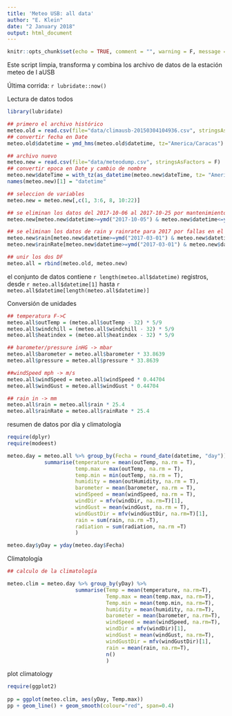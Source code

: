 ```yaml
---
title: 'Meteo USB: all data'
author: "E. Klein"
date: "2 January 2018"
output: html_document
---
```


```r
knitr::opts_chunk$set(echo = TRUE, comment = "", warning = F, message = F)
```

Este script limpia, transforma y combina los archivo de datos de la estación meteo de l aUSB

Última corrida: `r lubridate::now()`

Lectura de datos todos

```r
library(lubridate)

## primero el archivo histórico
meteo.old = read.csv(file="data/climausb-20150304104936.csv", stringsAsFactors = F)
## convertir fecha en Date
meteo.old$datetime = ymd_hms(meteo.old$datetime, tz="America/Caracas")

## archivo nuevo
meteo.new = read.csv(file="data/meteodump.csv", stringsAsFactors = F)
## convertir epoca en Date y cambio de nombre
meteo.new$dateTime = with_tz(as_datetime(meteo.new$dateTime, tz= "America/Caracas"))
names(meteo.new)[1] = "datetime"

## seleccion de variables
meteo.new = meteo.new[,c(1, 3:6, 8, 10:22)]

## se eliminan los datos del 2017-10-06 al 2017-10-25 por mantenimiento de la estación
meteo.new[meteo.new$datetime>=ymd("2017-10-05") & meteo.new$datetime<=ymd("2017-10-25"),2:19] = NA

## se eliminan los datos de rain y rainrate para 2017 por fallas en el pluviómetro
meteo.new$rain[meteo.new$datetime>=ymd("2017-03-01") & meteo.new$datetime<=ymd("2017-10-26")] = NA
meteo.new$rainRate[meteo.new$datetime>=ymd("2017-03-01") & meteo.new$datetime<=ymd("2017-10-26")] = NA

## unir los dos DF
meteo.all = rbind(meteo.old, meteo.new)

```

el conjunto de datos contiene `r length(meteo.all$datetime)` registros, desde `r meteo.all$datetime[1]` hasta `r meteo.all$datetime[length(meteo.all$datetime)]`


Conversión de unidades

```r
## temperatura F->C
meteo.all$outTemp = (meteo.all$outTemp - 32) * 5/9
meteo.all$windchill = (meteo.all$windchill - 32) * 5/9
meteo.all$heatindex = (meteo.all$heatindex - 32) * 5/9

## barometer/pressure inHG -> mbar
meteo.all$barometer = meteo.all$barometer * 33.8639
meteo.all$pressure = meteo.all$pressure * 33.8639

##windSpeed mph -> m/s
meteo.all$windSpeed = meteo.all$windSpeed * 0.44704
meteo.all$windGust = meteo.all$windGust * 0.44704

## rain in -> mm
meteo.all$rain = meteo.all$rain * 25.4
meteo.all$rainRate = meteo.all$rainRate * 25.4

```

resumen de datos por día y climatología

```r
require(dplyr)
require(modeest)

meteo.day = meteo.all %>% group_by(Fecha = round_date(datetime, "day")) %>% 
            summarise(temperature = mean(outTemp, na.rm = T),
                      temp.max = max(outTemp, na.rm = T),
                      temp.min = min(outTemp, na.rm = T),
                      humidity = mean(outHumidity, na.rm = T), 
                      barometer = mean(barometer, na.rm = T), 
                      windSpeed = mean(windSpeed, na.rm = T), 
                      windDir = mfv(windDir, na.rm=T)[1], 
                      windGust = mean(windGust, na.rm = T),
                      windGustDir = mfv(windGustDir, na.rm=T)[1],
                      rain = sum(rain, na.rm =T), 
                      radiation = sum(radiation, na.rm =T)
                      )

meteo.day$yDay = yday(meteo.day$Fecha)
```

Climatología

```r
## calculo de la climatología

meteo.clim = meteo.day %>% group_by(yDay) %>% 
                      summarise(Temp = mean(temperature, na.rm=T),
                                Temp.max = mean(temp.max, na.rm=T),
                                Temp.min = mean(temp.min, na.rm=T),
                                humidity = mean(humidity, na.rm=T),
                                barometer = mean(barometer, na.rm=T),
                                windSpeed = mean(windSpeed, na.rm=T),
                                windDir = mfv(windDir)[1],
                                windGust = mean(windGust, na.rm=T),
                                windGustDir = mfv(windGustDir)[1],
                                rain = mean(rain, na.rm=T),
                                n()
                                )
```

plot climatology

```r
require(ggplot2)
  
pp = ggplot(meteo.clim, aes(yDay, Temp.max))
pp + geom_line() + geom_smooth(colour="red", span=0.4)
```

